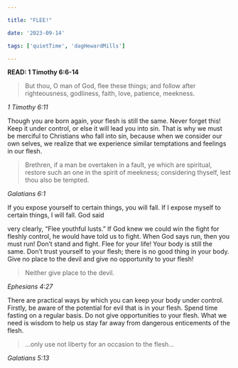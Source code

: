 ```yaml
---

title: "FLEE!"

date: '2023-09-14'

tags: ['quietTime', 'dagHewardMills']

---
```


**READ: 1 Timothy 6:6-14**

>But thou, O man of God, flee these things; and follow after righteousness, godliness, faith, love, patience, meekness.

*1 Timothy 6:11*

Though you are born again, your flesh is still the same. Never forget this! Keep it under control, or else it will lead you into sin. That is why we must be merciful to Christians who fall into sin, because when we consider our own selves, we realize that we experience similar temptations and feelings in our flesh.

>Brethren, if a man be overtaken in a fault, ye which are spiritual, restore such an one in the spirit of meekness; considering thyself, lest thou also be tempted.

*Galatians 6:1*

If you expose yourself to certain things, you will fall. If I expose myself to certain things, I will fall. God said

very clearly, “Flee youthful lusts.” If God knew we could win the fight for fleshly control, he would have told us to fight. When God says run, then you must run! Don’t stand and fight. Flee for your life! Your body is still the same. Don’t trust yourself to your flesh; there is no good thing in your body. Give no place to the devil and give no opportunity to your flesh!

>Neither give place to the devil.

*Ephesians 4:27*

There are practical ways by which you can keep your body under control. Firstly, be aware of the potential for evil that is in your flesh. Spend time fasting on a regular basis. Do not give opportunities to your flesh. What we need is wisdom to help us stay far away from dangerous enticements of the flesh.

>...only use not liberty for an occasion to the flesh...

*Galatians 5:13*
